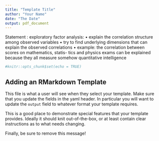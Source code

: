```yaml
---
title: "Template Title"
author: "Your Name"
date: "The Date"
output: pdf_document
---
```


\Problem Statement : exploratory factor analysis:
• explain the correlation structure among observed variables
• try to find underlying dimensions that can explain the observed
correlations
• example: the correlation between scores on mathematics, statis-
tics and physics exams can be explained because they all measure
somehow quantitative intelligence

```r
#knitr::opts_chunk$set(echo = TRUE)
```

## Adding an RMarkdown Template

This file is what a user will see when they select your template. Make sure that you update the fields in the yaml header. In particular you will want to update the `output` field to whatever format your template requires.

This is a good place to demonstrate special features that your template provides. Ideally it should knit out-of-the-box, or at least contain clear instructions as to what needs changing.

Finally, be sure to remove this message!
